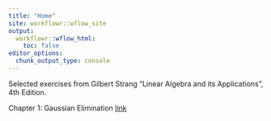 ```yaml
---
title: "Home"
site: workflowr::wflow_site
output:
  workflowr::wflow_html:
    toc: false
editor_options:
  chunk_output_type: console
---
```


Selected exercises from Gilbert Strang "Linear Algebra and its Applications", 4th Edition.

Chapter 1: Gaussian Elimination [link](chapter1.html)
